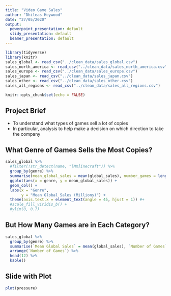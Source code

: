 ```yaml
---
title: "Video Game Sales"
author: "Dhileas Heywood"
date: "27/05/2020"
output:
  powerpoint_presentation: default
  slidy_presentation: default
  beamer_presentation: default
---
```


```r
library(tidyverse)
library(knitr)
sales_global <- read_csv("../clean_data/sales_global.csv")
sales_north_america <- read_csv("../clean_data/sales_north_america.csv")
sales_europe <- read_csv("../clean_data/sales_europe.csv")
sales_japan <- read_csv("../clean_data/sales_japan.csv")
sales_other <- read_csv("../clean_data/sales_other.csv")
sales_all_regions <- read_csv("../clean_data/sales_all_regions.csv")
```





```r
knitr::opts_chunk$set(echo = FALSE)
```

## Project Brief

* To understand what types of games sell a lot of copies 
* In particular, analysis to help make a decision on which direction to take the company

## What Genre of Games Sells the Most Copies?
```r
sales_global %>% 
  #filter(!str_detect(name, "[Mm]inecraft")) %>% 
  group_by(genre) %>% 
  summarise(mean_global_sales = mean(global_sales), number_games = length(unique(name))) %>% 
  ggplot(aes(x = genre, y = mean_global_sales)) +
  geom_col() +
  labs(x = "Genre",
       y = "Mean Global Sales (Millions)") +
  theme(axis.text.x = element_text(angle = 45, hjust = 1)) #+
  #scale_fill_viridis_b() +
  #ylim(0, 0.7)
```


## But How Many Games are in Each Category?

```r
sales_global %>% 
  group_by(genre) %>% 
  summarise(`Mean Global Sales` = mean(global_sales), `Number of Games` = length(unique(name))) %>% 
  arrange(`Number of Games`) %>% 
  head(12) %>% 
  kable()
```

## Slide with Plot

```r
plot(pressure)
```

